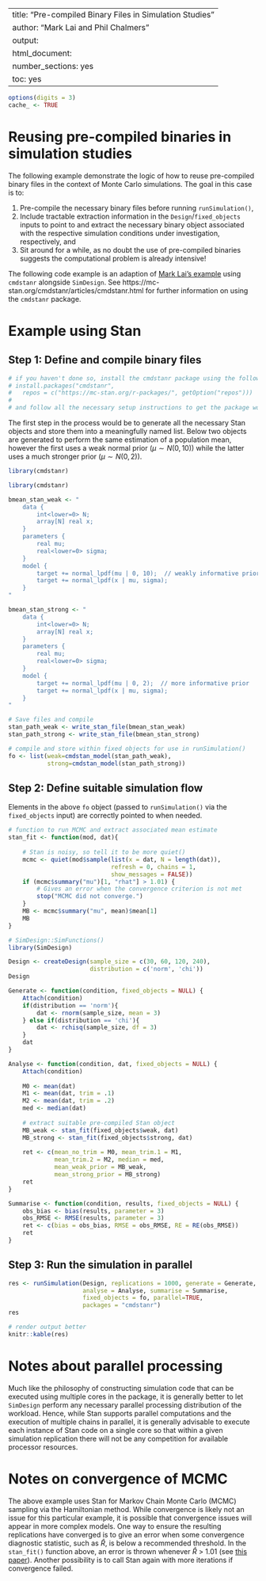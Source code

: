 %\VignetteIndexEntry{SimDesign}
%\VignetteEngine{knitr::knitr}
---
title: "Pre-compiled Binary Files in Simulation Studies"
author: "Mark Lai and Phil Chalmers"
output:
  html_document:
    number_sections: yes
    toc: yes
---

```r
options(digits = 3)
cache_ <- TRUE
```


# Reusing pre-compiled binaries in simulation studies

The following example demonstrate the logic of how to reuse pre-compiled binary files in the context of Monte Carlo simulations. The goal in this case is to:

1) Pre-compile the necessary binary files before running `runSimulation()`,
2) Include tractable extraction information in the `Design`/`fixed_objects` inputs to point to and extract the necessary binary object associated with the respective simulation conditions under investigation, respectively, and
3) Sit around for a while, as no doubt the use of pre-compiled binaries suggests the computational problem is already intensive!

The following code example is an adaption of [Mark Lai's example](https://quantscience.rbind.io/2021/07/14/using-cmdstanr-in-simdesign/) using `cmdstanr` alongside `SimDesign`. See https://mc-stan.org/cmdstanr/articles/cmdstanr.html for further information on using the `cmdstanr` package. 

# Example using Stan

## Step 1: Define and compile binary files 

```r
# if you haven't done so, install the cmdstanr package using the following:
# install.packages("cmdstanr", 
#   repos = c("https://mc-stan.org/r-packages/", getOption("repos")))
#
# and follow all the necessary setup instructions to get the package working
```

The first step in the process would be to generate all the necessary Stan objects and store them into a meaningfully named list. Below two objects are generated to perform the same estimation of a population mean, however the first uses a weak normal prior ($\mu \sim N(0, 10)$) while the latter uses a much stronger prior ($\mu \sim N(0,2$)).

```r
library(cmdstanr)
```


```r
library(cmdstanr)

bmean_stan_weak <- "
    data {
        int<lower=0> N;
        array[N] real x;
    }
    parameters {
        real mu;
        real<lower=0> sigma;
    }
    model {
        target += normal_lpdf(mu | 0, 10);  // weakly informative prior
        target += normal_lpdf(x | mu, sigma);
    }
"

bmean_stan_strong <- "
    data {
        int<lower=0> N;
        array[N] real x;
    }
    parameters {
        real mu;
        real<lower=0> sigma;
    }
    model {
        target += normal_lpdf(mu | 0, 2);  // more informative prior
        target += normal_lpdf(x | mu, sigma);
    }
"

# Save files and compile
stan_path_weak <- write_stan_file(bmean_stan_weak)
stan_path_strong <- write_stan_file(bmean_stan_strong)

# compile and store within fixed objects for use in runSimulation()
fo <- list(weak=cmdstan_model(stan_path_weak), 
		   strong=cmdstan_model(stan_path_strong))
```



## Step 2: Define suitable simulation flow

Elements in the above `fo` object (passed to `runSimulation()` via the `fixed_objects` input) are correctly pointed to when needed.

```r
# function to run MCMC and extract associated mean estimate
stan_fit <- function(mod, dat){
	
	# Stan is noisy, so tell it to be more quiet()
	mcmc <- quiet(mod$sample(list(x = dat, N = length(dat)),
							 refresh = 0, chains = 1, 
							 show_messages = FALSE))
    if (mcmc$summary("mu")[1, "rhat"] > 1.01) {
        # Gives an error when the convergence criterion is not met
        stop("MCMC did not converge.")
    }
    MB <- mcmc$summary("mu", mean)$mean[1]
    MB
}
```

```r
# SimDesign::SimFunctions()
library(SimDesign)

Design <- createDesign(sample_size = c(30, 60, 120, 240), 
                       distribution = c('norm', 'chi'))
Design
```

```r
Generate <- function(condition, fixed_objects = NULL) {
	Attach(condition)
    if(distribution == 'norm'){
        dat <- rnorm(sample_size, mean = 3)
    } else if(distribution == 'chi'){
        dat <- rchisq(sample_size, df = 3)
    }
    dat
}

Analyse <- function(condition, dat, fixed_objects = NULL) {
	Attach(condition)
	
    M0 <- mean(dat)
    M1 <- mean(dat, trim = .1)
    M2 <- mean(dat, trim = .2)
    med <- median(dat)
    
    # extract suitable pre-compiled Stan object
    MB_weak <- stan_fit(fixed_objects$weak, dat)
    MB_strong <- stan_fit(fixed_objects$strong, dat)
    
    ret <- c(mean_no_trim = M0, mean_trim.1 = M1, 
             mean_trim.2 = M2, median = med, 
             mean_weak_prior = MB_weak, 
    		 mean_strong_prior = MB_strong)
    ret
}

Summarise <- function(condition, results, fixed_objects = NULL) {
    obs_bias <- bias(results, parameter = 3)
    obs_RMSE <- RMSE(results, parameter = 3)
    ret <- c(bias = obs_bias, RMSE = obs_RMSE, RE = RE(obs_RMSE))
    ret
}
```


## Step 3: Run the simulation in parallel

```r
res <- runSimulation(Design, replications = 1000, generate = Generate, 
                     analyse = Analyse, summarise = Summarise, 
					 fixed_objects = fo, parallel=TRUE, 
					 packages = "cmdstanr")
res
```



```r
# render output better
knitr::kable(res)
```


# Notes about parallel processing

Much like the philosophy of constructing simulation code that can be executed using multiple cores in the package, it is generally better to let `SimDesign` perform any necessary parallel processing distribution of the workload. Hence, while Stan supports parallel computations and the execution of multiple chains in parallel, it is generally advisable to execute each instance of Stan code on a single core so that within a given simulation replication there will not be any competition for available processor resources. 

# Notes on convergence of MCMC

The above example uses Stan for Markov Chain Monte Carlo (MCMC) sampling via the Hamiltonian method. While convergence is likely not an issue for this particular example, it is possible that convergence issues will appear in more complex models. One way to ensure the resulting replications have converged is to give an error when some convergence diagnostic statistic, such as $\hat R$, is below a recommended threshold. In the `stan_fit()` function above, an error is thrown whenever $\hat R$ > 1.01 (see [this paper](https://doi.org/10.1214/20-BA1221)). Another possibility is to call Stan again with more iterations if convergence failed.
